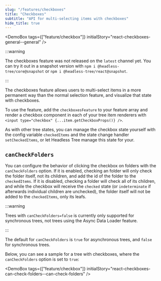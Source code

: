 ```yaml
---
slug: "/features/checkboxes"
title: "Checkboxes"
subtitle: "API for multi-selecting items with checkboxes"
hide_title: true
---
```



<FeaturePageHeader
    title="Checkboxes"
    subtitle="API for multi-selecting items with checkboxes"
    feature="checkboxes"
/>

<DemoBox tags={["feature/checkbox"]} initialStory="react-checkboxes-general--general" />

:::warning

The checkboxes feature was not released on the `latest` channel yet. You can try it out in a snapshot
version with `npm i @headless-tree/core@snapshot` or `npm i @headless-tree/react@snapshot`.

:::

The checkboxes feature allows users to multi-select items in a more permanent way than the normal
selection feature, and visualize that state with checkboxes.

To use the feature, add the `checkboxesFeature` to your feature array and render a checkbox component
in each of your tree item renderers with `<input type="checkbox" {...item.getCheckboxProps()} />`.

As with other tree states, you can manage the checkbox state yourself with the config variable `checkedItems`
and the state change handler `setCheckedItems`, or let Headless Tree manage this state for your.

## `canCheckFolders`

You can configure the behavior of clicking the checkbox on folders with the `canCheckFolders` option. If it is enabled,
checking an folder will only check the folder itself, not its children, and add the id of the folder to the
`checkedItems`. If it is disabled, checking a folder will check all of its children, and while the checkbox will
receive the `checked` state (or `indeterminate` if afterwards individual children are unchecked), the folder itself
will not be added to the `checkedItems`, only its leafs.

:::warning

Trees with `canCheckFolders=false` is currently only supported for synchronous trees, not trees using the Async
Data Loader feature.

:::

The default for `canCheckFolders` is `true` for asynchronous trees, and `false` for synchronous trees.

Below, you can see a sample for a tree with checkboxes, where the `canCheckFolders` option is set to `true`:

<DemoBox tags={["feature/checkbox"]} initialStory="react-checkboxes-can-check-folders--can-check-folders" />